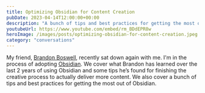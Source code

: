 ```yaml
---
title: Optimizing Obsidian for Content Creation
pubDate: 2023-04-14T12:00:00+00:00
description: "A bunch of tips and best practices for getting the most out of Obsidian for content creation and digital gardening"
youtubeUrl: https://www.youtube.com/embed/rm_BDdEPR8w
heroImage: /images/posts/optimizing-obsidian-for-content-creation.jpeg
category: "conversations"
---
```


My friend, [Brandon Boswell](https://brandonkboswell.com/), recently sat down again with me. I'm in the process of adopting [Obsidian](https://obsidian.md/). We cover what Brandon has learned over the last 2 years of using Obsidian and some tips he’s found for finishing the creative process to actually deliver more content. We also cover a bunch of tips and best practices for getting the most out of Obsidian.
